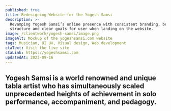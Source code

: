 ```yaml
---
published: true
title: Redesigning Website for the Yogesh Samsi
description: >-
  Revamping Yogesh Samsi’s online presence with consistent branding, better
  structure and clear goals for user when landing on the website.
image: /clientwork/yogesh-samsi/image.png
imageAlt: Mockup of the yogeshsamsi.com website
tags: Musician, UI UX, Visual design, Web development
ctaText: Visit the live site
ctaLink: https://yogeshsamsi.com
updatedAt: 2023-09-16
---
```

<H2 text="The Client" />

Yogesh Samsi is a world renowned and unique tabla artist who has simultaneously scaled unprecedented heights of achievement in solo performance, accompaniment, and pedagogy.

<ImagePreview image="/clientwork/images/yogesh-samsi/Neesh_Arc.png" alt="Test" />
